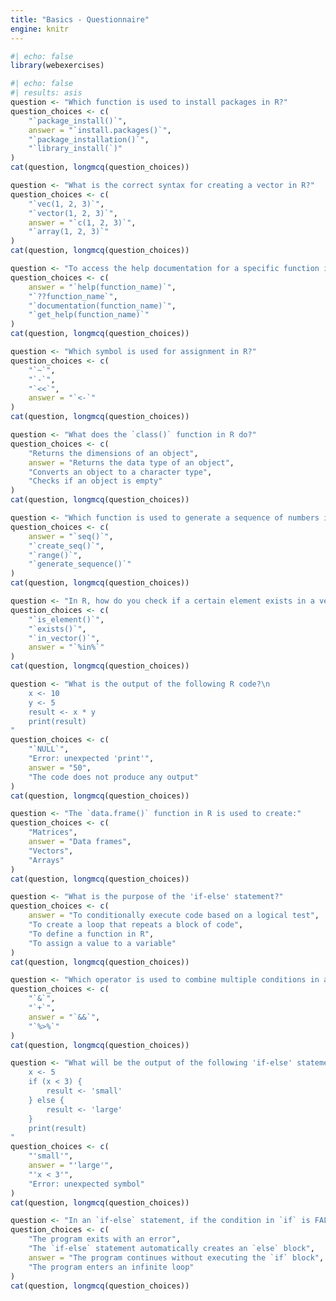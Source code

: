 ```yaml
---
title: "Basics - Questionnaire"
engine: knitr
---
```


```r
#| echo: false
library(webexercises)
```

```r
#| echo: false
#| results: asis
question <- "Which function is used to install packages in R?"
question_choices <- c(
    "`package_install()`",
    answer = "`install.packages()`",
    "`package_installation()`",
    "`library_install(`)"
)
cat(question, longmcq(question_choices))

question <- "What is the correct syntax for creating a vector in R?"
question_choices <- c(
    "`vec(1, 2, 3)`",
    "`vector(1, 2, 3)`",
    answer = "`c(1, 2, 3)`",
    "`array(1, 2, 3)`"
)
cat(question, longmcq(question_choices))

question <- "To access the help documentation for a specific function in R, you can use:"
question_choices <- c(
    answer = "`help(function_name)`",
    "`??function_name`",
    "`documentation(function_name)`",
    "`get_help(function_name)`"
)
cat(question, longmcq(question_choices))

question <- "Which symbol is used for assignment in R?"
question_choices <- c(
    "`~`",
    "`-`",
    "`<<`",
    answer = "`<-`"
)
cat(question, longmcq(question_choices))

question <- "What does the `class()` function in R do?"
question_choices <- c(
    "Returns the dimensions of an object",
    answer = "Returns the data type of an object",
    "Converts an object to a character type",
    "Checks if an object is empty"
)
cat(question, longmcq(question_choices))

question <- "Which function is used to generate a sequence of numbers in R?"
question_choices <- c(
    answer = "`seq()`",
    "`create_seq()`",
    "`range()`",
    "`generate_sequence()`"
)
cat(question, longmcq(question_choices))

question <- "In R, how do you check if a certain element exists in a vector?"
question_choices <- c(
    "`is_element()`",
    "`exists()`",
    "`in_vector()`",
    answer = "`%in%`"
)
cat(question, longmcq(question_choices))

question <- "What is the output of the following R code?\n
    x <- 10
    y <- 5
    result <- x * y
    print(result)
"
question_choices <- c(
    "`NULL`",
    "Error: unexpected 'print'",
    answer = "50",
    "The code does not produce any output"
)
cat(question, longmcq(question_choices))

question <- "The `data.frame()` function in R is used to create:"
question_choices <- c(
    "Matrices",
    answer = "Data frames",
    "Vectors",
    "Arrays"
)
cat(question, longmcq(question_choices))

question <- "What is the purpose of the 'if-else' statement?"
question_choices <- c(
    answer = "To conditionally execute code based on a logical test",
    "To create a loop that repeats a block of code",
    "To define a function in R",
    "To assign a value to a variable"
)
cat(question, longmcq(question_choices))

question <- "Which operator is used to combine multiple conditions in an 'if' statement?"
question_choices <- c(
    "`&`",
    "`+`",
    answer = "`&&`",
    "`%>%`"
)
cat(question, longmcq(question_choices))

question <- "What will be the output of the following 'if-else' statement?\n
    x <- 5
    if (x < 3) {
        result <- 'small'
    } else {
        result <- 'large'
    }
    print(result)
"
question_choices <- c(
    "'small'",
    answer = "'large'",
    "'x < 3'",
    "Error: unexpected symbol"
)
cat(question, longmcq(question_choices))

question <- "In an `if-else` statement, if the condition in `if` is FALSE, and there is no `else` statement, what happens?"
question_choices <- c(
    "The program exits with an error",
    "The `if-else` statement automatically creates an `else` block",
    answer = "The program continues without executing the `if` block",
    "The program enters an infinite loop"
)
cat(question, longmcq(question_choices))
```


